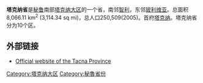 '''塔克纳省'''是[[秘鲁|秘鲁]]南部[[塔克纳大区|塔克纳大区]]的一个省，南邻[[智利|智利]]，东邻[[玻利维亚|玻利维亚]]。总面积8,066.11 km<sup>2</sup> (3,114.34 sq mi)，总人口250,509(2005)。首府[[塔克纳|塔克纳]]。塔克纳省分为10个区。

==外部链接==
* {{es}} [http://www.munitacna.gob.pe/ Official website of the Tacna Province] {{Wayback|url=http://www.munitacna.gob.pe/ |date=20210224004641 }}

{{秘魯省份|state=collapsed}}
{{秘鲁行政区划小作品}}
[[Category:塔克纳大区|Category:塔克纳大区]]
[[Category:秘魯省份|Category:秘魯省份]]